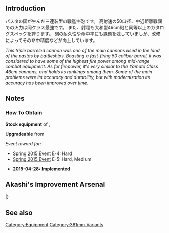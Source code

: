 {{EquipmentInfo|137}}


==Introduction==
パスタの国が生んだ三連装型の戦艦主砲です。
高射速の50口径、中近距離戦闘での火力は同クラス最強です。
また、射程も大和型46cm砲と同等以上のカタログスペックを誇ります。
砲の耐久性や命中率にも課題を残していましが、改修によってその命中精度などが向上しています。

''This triple barreled cannon was one of the main cannons used in the land of the pastas by battleships. Boasting a fast-firing 50 caliber barrel, it was considered to have some of the highest fire power among mid-range combat equipment. As for firepower, it's very similar to the Yamato Class 46cm cannons, and holds its rankings among them. Some of the main problems were its accuracy and durability, but with modernization its accuracy has been improved over time.''

==Notes==
<div class="mw-collapsible"><h3>How To Obtain</h3>
<div class="mw-collapsible-content">
'''Stock equipment''' of {{Ship/Link|Italia}}, {{Ship/Link|Roma Kai}}

'''Upgradeable''' from {{Equipment/Link|381mm/50 Triple Gun Mount}}

''Event reward for:''
* [[Spring 2015 Event]] E-4: Hard
* [[Spring 2015 Event]] E-5: Hard, Medium

</div></div>


<div class="mw-collapsible><h3>Updates History</h3>
<div class="mw-collapsible-content>
* '''2015-04-28:''' '''Implemented'''
</div></div>

==Akashi's Improvement Arsenal==
{{AkashiWorkshop}}
{{AkashiWorkshopLine
|Name=381mm / 50 Triple Gun Mount Kai
|ItemType=RedGunHeavy
|Fuel=40
|Ammo=440
|Steel=500
|Baux=40
|Mats0-5=5/7
|Mats6-9=7/10
|Mats10=-
|Screws0-5=3/4
|Screws6-9=4/6
|Screws10=-
|EquipConsume0-5=1x{{RedGunHeavy|41cm Twin Gun Mount}}
|EquipConsume6-9=2x{{RedGunHeavy|41cm Twin Gun Mount}}
|EquipConsume10=-
|Sun=L
|Mon=L
|Tue=R
|Wed=R
|Thu=R
|Fri=R
|Sat=L
|2ndShip=[[Littorio]]<br>[[Roma]]
}}
|}

==See also==
{{Equipmentlist}}
[[Category:Equipment]]
[[Category:381mm Variants]]
